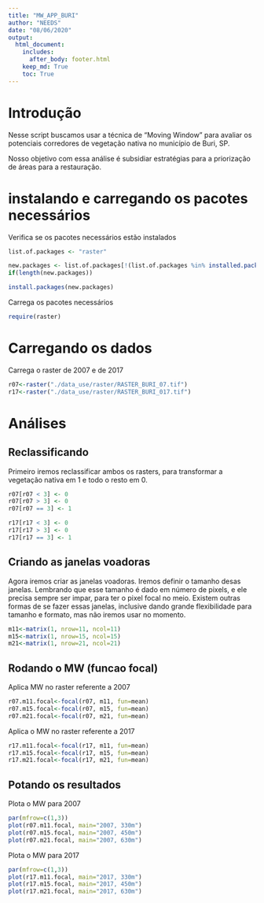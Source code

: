 ```yaml
---
title: "MW_APP_BURI"
author: "NEEDS"
date: "08/06/2020"
output: 
  html_document:
    includes:
      after_body: footer.html
    keep_md: True
    toc: True
---
```


# Introdução

Nesse script buscamos usar a técnica de "Moving Window" para avaliar os potenciais corredores de vegetação nativa no município de Buri, SP. 

Nosso objetivo com essa análise é subsidiar estratégias para a priorização de áreas para a restauração.

# instalando e carregando os pacotes necessários

Verifica se os pacotes necessários estão instalados
```r
list.of.packages <- "raster"

new.packages <- list.of.packages[!(list.of.packages %in% installed.packages()[,"Package"])]
if(length(new.packages)) 

install.packages(new.packages)
```

Carrega os pacotes necessários 
```r
require(raster)
```

# Carregando os dados

Carrega o raster de 2007 e de 2017
```r
r07<-raster("./data_use/raster/RASTER_BURI_07.tif")
r17<-raster("./data_use/raster/RASTER_BURI_017.tif")
```
# Análises

## Reclassificando
Primeiro iremos reclassificar ambos os rasters, para transformar a vegetação nativa em 1 e todo o resto em 0.
```r
r07[r07 < 3] <- 0
r07[r07 > 3] <- 0
r07[r07 == 3] <- 1

r17[r17 < 3] <- 0
r17[r17 > 3] <- 0
r17[r17 == 3] <- 1
```


## Criando as janelas voadoras

Agora iremos criar as janelas voadoras. Iremos definir o tamanho desas janelas. Lembrando que esse tamanho é dado em número de pixels, e ele precisa sempre ser impar, para ter o pixel focal no meio. Existem outras formas de se fazer essas janelas, inclusive dando grande flexibilidade para tamanho e formato, mas não iremos usar no momento.

```r
m11<-matrix(1, nrow=11, ncol=11)
m15<-matrix(1, nrow=15, ncol=15)
m21<-matrix(1, nrow=21, ncol=21)
```

## Rodando o MW (funcao focal)
Aplica MW no raster referente a 2007
```r
r07.m11.focal<-focal(r07, m11, fun=mean)
r07.m15.focal<-focal(r07, m15, fun=mean)
r07.m21.focal<-focal(r07, m21, fun=mean)
```

Aplica o MW no raster referente a 2017
```r
r17.m11.focal<-focal(r17, m11, fun=mean)
r17.m15.focal<-focal(r17, m15, fun=mean)
r17.m21.focal<-focal(r17, m21, fun=mean)
```

## Potando os resultados

Plota o MW para 2007
```r
par(mfrow=c(1,3))
plot(r07.m11.focal, main="2007, 330m")
plot(r07.m15.focal, main="2007, 450m")
plot(r07.m21.focal, main="2007, 630m")
```
Plota o MW para 2017
```r
par(mfrow=c(1,3))
plot(r17.m11.focal, main="2017, 330m")
plot(r17.m15.focal, main="2017, 450m")
plot(r17.m21.focal, main="2017, 630m")
```
